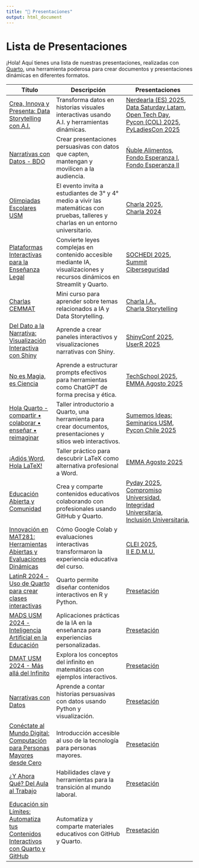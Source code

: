 ```yaml
---
title: "🎉 Presentaciones"
output: html_document
---
```


# Lista de Presentaciones

¡Hola! Aquí tienes una lista de nuestras presentaciones, realizadas con [Quarto](https://quarto.org/), una herramienta poderosa para crear documentos y presentaciones dinámicas en diferentes formatos.

| Título                                                                                                                | Descripción                                                                                                                          | Presentaciones                                                                                                                                                                                                                                                                                                              |
|------------------|---------------------------|---------------------------|
| [Crea, Innova y Presenta: Data Storytelling con A.I.](visualization_2024/presentacion.html)                           | Transforma datos en historias visuales interactivas usando A.I. y herramientas dinámicas.                                            | [Nerdearla (ES) 2025](shiny_2025/presentacion_ne.html), <br> [Data Saturday Latam](shiny_2025/presentacion_datasaturday.html), <br> [Open Tech Day](shiny_2025/presentacion_openday.html), <br> [Pycon (COL) 2025](shiny_2025/presentacion_pc.html), <br> [PyLadiesCon 2025](visualization_2024/presentacion_pyladies.html) |
| [Narrativas con Datos - BDO](https://drive.google.com/file/d/1w_r7FETzNNh4Y_HHt1Gj-D-6T-2Us47U/view?usp=sharing)      | Crear presentaciones persuasivas con datos que capten, mantengan y movilicen a la audiencia.                                         | [Ñuble Alimentos](shiny_2025/presentacion_ext.html), <br> [Fondo Esperanza I](shiny_2025/presentacion_fa1.html), <br> [Fondo Esperanza II](shiny_2025/presentacion_fa2.html)                                                                                                                                                |
| [Olimpiadas Escolares USM](comunidad_2025\presentacion_olimpiadas.html)                                               | El evento invita a estudiantes de 3° y 4° medio a vivir las matemáticas con pruebas, talleres y charlas en un entorno universitario. | [Charla 2025](comunidad_2025\presentacion_olimpiadas.html), <br> [Charla 2024](https://falfaro.xyz/DMAT-SJ-Olimpiadas/)                                                                                                                                                                                                     |
| [Plataformas Interactivas para la Enseñanza Legal](comunidad_2025\presentacion_sochedi.html)                                               | Convierte leyes complejas en contenido accesible mediante IA, visualizaciones y recursos dinámicos en Streamlit y Quarto. | [SOCHEDI 2025](comunidad_2025\presentacion_sochedi.html), <br> [Summit Ciberseguridad](https://docs.google.com/presentation/d/1RK-oxmVm949aoF4HZ2ThXmdXl6tqX6nE5MQtb_RoyUA/edit?usp=sharing)                                                                                                                                                                                                     |
| [Charlas CEMMAT](https://sethnut.com/ceemat_2025/)                                                                    | Mini curso para aprender sobre temas relacionados a IA y Data Storytelling.                                                          | [Charla I.A.](prompts_chatgpt/presentacion_ceemat.html), <br> [Charla Storytelling](shiny_2025/presentacion_ceemat.html)                                                                                                                                                                                                    |
| [Del Dato a la Narrativa: Visualización Interactiva con Shiny](shiny_2025/presentacion_es.html)                       | Aprende a crear paneles interactivos y visualizaciones narrativas con Shiny.                                                         | [ShinyConf 2025](shiny_2025/presentacion.html), <br> [UserR 2025](shiny_2025/presentacion_user.html)                                                                                                                                                                                                                        |
| [No es Magia, es Ciencia](prompts_chatgpt/presentacion.html)                                                          | Aprende a estructurar prompts efectivos para herramientas como ChatGPT de forma precisa y ética.                                     | [TechSchool 2025](prompts_chatgpt/presentacion.html),<br> [EMMA Agosto 2025](prompts_chatgpt/presentacion_emma.html)                                                                                                                                                                                                        |
| [Hola Quarto - compartir • colaborar • enseñar • reimaginar](hello-quarto/presentacion.html)                          | Taller introductorio a Quarto, una herramienta para crear documentos, presentaciones y sitios web interactivos.                      | [Sumemos Ideas: Seminarios USM](hello-quarto/presentacion.html),<br> [Pycon Chile 2025](hello-quarto/presentacion_pycon.html)                                                                                                                                                                                               |
| [¡Adiós Word, Hola LaTeX!](latex_2025/presentacion.html)                                                              | Taller práctico para descubrir LaTeX como alternativa profesional a Word.                                                            | [EMMA Agosto 2025](latex_2025/presentacion_emma.html)                                                                                                                                                                                                                                                                       |
| [Educación Abierta y Comunidad](comunidad_2025/presentacion.html)                                                     | Crea y comparte contenidos educativos colaborando con profesionales usando <br> GitHub y Quarto.                                     | [Pyday 2025](comunidad_2025/presentacion.html), <br> [Compromiso Universidad](comunidad_2025/presentacion_andes.html), <br> [Integridad Universitaria](comunidad_2025/presentacion_uc.html), <br> [Inclusión Universitaria](comunidad_2025/presentacion_inclusion.html),                                                                                                                                                  |
| [Innovación en MAT281: Herramientas Abiertas y Evaluaciones Dinámicas](uc_2024/presentacion.html)           | Cómo Google Colab y evaluaciones interactivas transformaron la experiencia educativa del curso.                                      |  [CLEI 2025](uc_2024/presentacion_clei.html), <br> [II E.D.M.U.](uc_2024/presentacion.html)                                                                                                                                                                                                                                                                          |
| [LatinR 2024 - Uso de Quarto para crear clases interactivas](latinr_2024/presentacion.html)                           | Quarto permite diseñar contenidos interactivos en R y Python.                                                                        | [Presetación](latinr_2024/presentacion.html)                                                                                                                                                                                                                                                                                |
| [MADS USM 2024 - Inteligencia Artificial en la Educación](mads_2024/presentacion.html)                                | Aplicaciones prácticas de la IA en la enseñanza para experiencias personalizadas.                                                    | [Presetación](mads_2024/presentacion.html)                                                                                                                                                                                                                                                                                  |
| [DMAT USM 2024 - Más allá del Infinito](infinity_2024/presentacion.html)                                              | Explora los conceptos del infinito en matemáticas con ejemplos interactivos.                                                         | [Presetación](infinity_2024/presentacion.html)                                                                                                                                                                                                                                                                              |
| [Narrativas con Datos](narrativas_2024/presentacion.html)                                                             | Aprende a contar historias persuasivas con datos usando Python y visualización.                                                      | [Presetación](narrativas_2024/presentacion.html)                                                                                                                                                                                                                                                                            |
| [Conéctate al Mundo Digital: Computación para Personas Mayores desde Cero](computacion_2024/presentacion.html)        | Introducción accesible al uso de la tecnología para personas mayores.                                                                | [Presetación](computacion_2024/presentacion.html)                                                                                                                                                                                                                                                                           |
| [¿Y Ahora Qué? Del Aula al Trabajo](profesional_2024/presentacion.html)                                               | Habilidades clave y herramientas para la transición al mundo laboral.                                                                | [Presetación](profesional_2024/presentacion.html)                                                                                                                                                                                                                                                                           |
| [Educación sin Límites: Automatiza tus Contenidos Interactivos con Quarto y GitHub](pycon_usa_2025/presentacion.html) | Automatiza y comparte materiales educativos con GitHub y Quarto.                                                                     | [Presetación](pycon_usa_2025/presentacion.html)                                                                                                                                                                                                                                                                             |